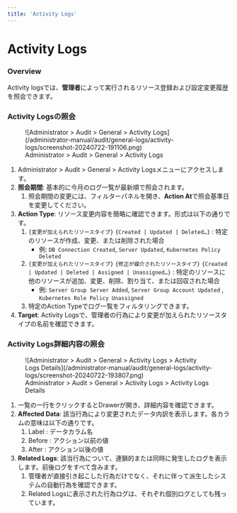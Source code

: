 ```yaml
---
title: 'Activity Logs'
---
```


# Activity Logs

### Overview

Activity logsでは、**管理者**によって実行されるリソース登録および設定変更履歴を照会できます。


### Activity Logsの照会

<figure data-layout="center" data-align="center">
![Administrator &gt; Audit &gt; General &gt; Activity Logs](/administrator-manual/audit/general-logs/activity-logs/screenshot-20240722-191106.png)
<figcaption>
Administrator &gt; Audit &gt; General &gt; Activity Logs
</figcaption>
</figure>

1. Administrator &gt; Audit &gt; General &gt; Activity Logsメニューにアクセスします。
2. **照会期間**: 基本的に今月のログ一覧が最新順で照会されます。
   1. 照会期間の変更には、フィルターパネルを開き、**Action At**で照会基準日を変更してください。
3. **Action Type**: リソース変更内容を簡略に確認できます。形式は以下の通りです。
   1. `{変更が加えられたリソースタイプ}` `{Created | Updated | Deleted…}` : 特定のリソースが作成、変更、または削除された場合
       * 例: `DB Connection Created`, `Server Updated`, `Kubernetes Policy Deleted`
   2. `{変更が加えられたリソースタイプ}` `{修正が媒介されたリソースタイプ}` `{Created | Updated | Deleted | Assigned | Unassigned…}` : 特定のリソースに他のリソースが追加、変更、削除、割り当て、または回収された場合
       * 例: `Server Group Server Added`, `Server Group Account Updated` , `Kubernetes Role Policy Unassigned`
   3. 特定のAction Typeでログ一覧をフィルタリングできます。
4. **Target**: Activity Logsで、管理者の行為により変更が加えられたリソースタイプの名前を確認できます。


### Activity Logs詳細内容の照会

<figure data-layout="center" data-align="center">
![Administrator &gt; Audit &gt; General &gt; Activity Logs &gt; Activity Logs Details](/administrator-manual/audit/general-logs/activity-logs/screenshot-20240722-193807.png)
<figcaption>
Administrator &gt; Audit &gt; General &gt; Activity Logs &gt; Activity Logs Details
</figcaption>
</figure>

1. 一覧の一行をクリックするとDrawerが開き、詳細内容を確認できます。
2. **Affected Data**: 該当行為により変更されたデータ内訳を表示します。各カラムの意味は以下の通りです。
   1. Label : データカラム名
   2. Before : アクション以前の値
   3. After : アクション以後の値
3. **Related Logs**: 該当行為について、連鎖的または同時に発生したログを表示します。前後ログをすべて含みます。
   1. 管理者が直接引き起こした行為だけでなく、それに伴って派生したシステムの自動行為を確認できます。
   2. Related Logsに表示された行為ログは、それぞれ個別ログとしても残っています。
